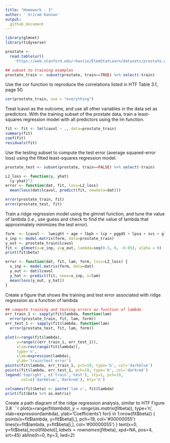 ```yaml
---
title: "Homework - 3"
author: ' Sriram Kannan'
output:
  github_document
---
```



```r
library(glmnet)
library(tidyverse)

prostate <- 
  read.table(url(
    'https://web.stanford.edu/~hastie/ElemStatLearn/datasets/prostate.data'))
```

```r
## subset to training examples
prostate_train <- subset(prostate, train==TRUE) %>% select(-train)
```


Use the cor function to reproduce the correlations listed in HTF Table 3.1, page 50.

```r
cor(prostate_train, use = "everything")
```
Treat lcavol as the outcome, and use all other variables in the data set as predictors.
With the training subset of the prostate data, train a least-squares regression model with all predictors using the lm function.

```r
fit <- fit <- lm(lcavol ~ ., data=prostate_train)
summary(fit)
coef(fit)
residuals(fit)
```
Use the testing subset to compute the test error (average squared-error loss) using the fitted least-squares regression model.

```r
prostate_test <- subset(prostate, train==FALSE) %>% select(-train)
```

```r
L2_loss <- function(y, yhat)
  (y-yhat)^2
error <- function(dat, fit, loss=L2_loss)
  mean(loss(dat$lcavol, predict(fit, newdata=dat)))
```


```r
error(prostate_train, fit)
error(prostate_test, fit)
```
Train a ridge regression model using the glmnet function, and tune the value of lambda (i.e., use guess and check to find the value of lambda that approximately minimizes the test error).

```r
form  <- lcavol ~  lweight + age + lbph + lcp + pgg45 + lpsa + svi + gleason
x_inp <- model.matrix(form, data=prostate_train)
y_out <- prostate_train$lcavol
fit <- glmnet(x=x_inp, y=y_out, lambda=seq(0.5, 0, -0.05), alpha = 0)
print(fit$beta)
```

```r
error <- function(dat, fit, lam, form, loss=L2_loss) {
  x_inp <- model.matrix(form, data=dat)
  y_out <- dat$lcavol
  y_hat <- predict(fit, newx=x_inp, s=lam)
  mean(loss(y_out, y_hat))
}
```

Create a figure that shows the training and test error associated with ridge regression as a function of lambda

```r
## compute training and testing errors as function of lambda
err_train_1 <- sapply(fit$lambda, function(lam) 
  error(prostate_train, fit, lam, form))
err_test_1 <- sapply(fit$lambda, function(lam) 
  error(prostate_test, fit, lam, form))
```

```r
plot(x=range(fit$lambda),
     y=range(c(err_train_1, err_test_1)),
     xlim=rev(range(fit$lambda)),
     type='n',
     xlab=expression(lambda),
     ylab='train/test error')
points(fit$lambda, err_train_1, pch=19, type='b', col='darkblue')
points(fit$lambda, err_test_1, pch=19, type='b', col='darkred')
legend('topright', c('train','test'), lty=1, pch=19,
       col=c('darkblue','darkred'), bty='n')

colnames(fit$beta) <- paste('lam =', fit$lambda)
print(fit$beta %>% as.matrix)
```

Create a path diagram of the ridge regression analysis, similar to HTF Figure 3.8
```r
plot(x=range(fit$lambda),
     y=range(as.matrix(fit$beta)),
     type='n',
     xlab=expression(lambda),
     ylab='Coefficients')
for(i in 1:nrow(fit$beta)) {
  points(x=fit$lambda, y=fit$beta[i,], pch=19, col='#00000055')
  lines(x=fit$lambda, y=fit$beta[i,], col='#00000055')
}
text(x=0, y=fit$beta[,ncol(fit$beta)], 
     labels=rownames(fit$beta),
     xpd=NA, pos=4, srt=45)
abline(h=0, lty=3, lwd=2)

